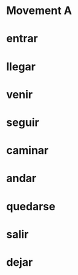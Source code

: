 # Movement A {.unnumbered}

::: {.panel-tabset}

# entrar

# llegar

# venir

# seguir

# caminar

# andar

# quedarse

# salir

# dejar

:::